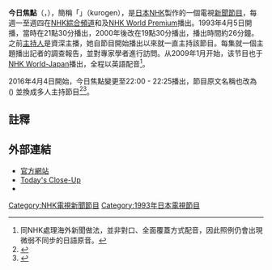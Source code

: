 {{UTC+9}}
{{Infobox television
 | show_name = 今日焦點<br>{{lang|en|Today's Close-up}}
 | eng_name = 
 | original_name ={{lang|ja|クローズアップ現代<br />↓<br />クローズアップ現代+}}<br />
 | genre = [[新聞節目|新聞節目]]
 | image =
 | caption =
 | runtime = 26分鐘
 | picture_format = 
 | creator = [[NHK|NHK新聞]]
 | starring =
 | presenter =  
| 语言      = 日语、英语
 | country = {{JAP}}
 | network = [[NHK綜合頻道|NHK綜合頻道]]<br />[[NHK_World_Premium|NHK World Premium]]<br>[[NHK_World-Japan_(頻道)|NHK World-Japan]]
 |Original channel: 
 | num_episodes = 
 | first_aired = {{start date|1993|4|5}}
 | last_aired = {{end date|2016|3|17}}（{{lang|ja|クロ現}}）
|preceded_by = 
}}
'''今日焦點'''（{{lang-ja|クローズアップ現代}}，{{lang-en|''Today's Close-up''}}），簡稱「{{lang|ja|クロ現}}」（kurogen），是[[日本|日本]][[日本放送協會|NHK]]製作的一個電視[[新聞節目|新聞節目]]，每週一至週四在[[NHK綜合頻道|NHK綜合頻道]]和及[[NHK_World_Premium|NHK World Premium]]播出。1993年4月5日開播，當時在21點30分播出，2000年後改在19點30分播出，播出時間約26分鐘。之前[[主持人|主持人]]是資深主播{{link-ja|國谷裕子|国谷裕子}}，她自節目開始播出以來就一直主持該節目。每集就一個主題播出記者的調查報告，並對專家學者進行訪問。从2009年1月开始，该节目也于[[NHK_World-Japan_(頻道)|NHK World-Japan]]播出，全程以英語配音<ref>同NHK處理海外新聞做法，並非對口、全面覆蓋方式配音，因此照例仍會出現微弱不同步的日語原音。</ref>。

2016年4月4日開始，今日焦點變更至22:00 - 22:25播出，節目原文名稱也改為{{lang|ja|「クローズアップ現代+」（クロ現プラス）}} ({{lang|en|Today's Close-up Plus}}) 並換成多人主持節目<ref>{{Cite news|title= 「クローズアップ現代」新キャスターは交代制へ|newspaper= 日刊スポーツ|date= 2016-01-27|author= |url= http://www.nikkansports.com/entertainment/news/1597121.html|accessdate= 2016-02-02|archive-date= 2019-10-29|archive-url= https://web.archive.org/web/20191029104315/https://www.nikkansports.com/entertainment/news/1597121.html|dead-url= no}}</ref><ref>{{Cite web|date= 2016-02-02|url= http://www.nhk.or.jp/pr/keiei/otherpress/pdf/20160201.pdf|title= 平成28年度 主な番組のキャスター|format= PDF|publisher= 日本放送協會|accessdate= 2016-02-02|archive-date= 2016-04-08|archive-url= https://web.archive.org/web/20160408131940/http://www.nhk.or.jp/pr/keiei/otherpress/pdf/20160201.pdf|dead-url= no}}</ref>。

== 註釋 ==
{{reflist}}

== 外部連結 ==
* [http://www.nhk.or.jp/gendai/index.html 官方網站]{{Wayback|url=http://www.nhk.or.jp/gendai/index.html |date=20201119023225 }}
* [https://www3.nhk.or.jp/nhkworld/en/tv/closeup/ Today's Close-Up]{{Wayback|url=https://www3.nhk.or.jp/nhkworld/en/tv/closeup/ |date=20191229100353 }}
* {{Twitter|nhk_kurogen}}

{{DEFAULTSORT: Kurozuappu gendai}}
[[Category:NHK電視新聞節目|Category:NHK電視新聞節目]]
[[Category:1993年日本電視節目|Category:1993年日本電視節目]]